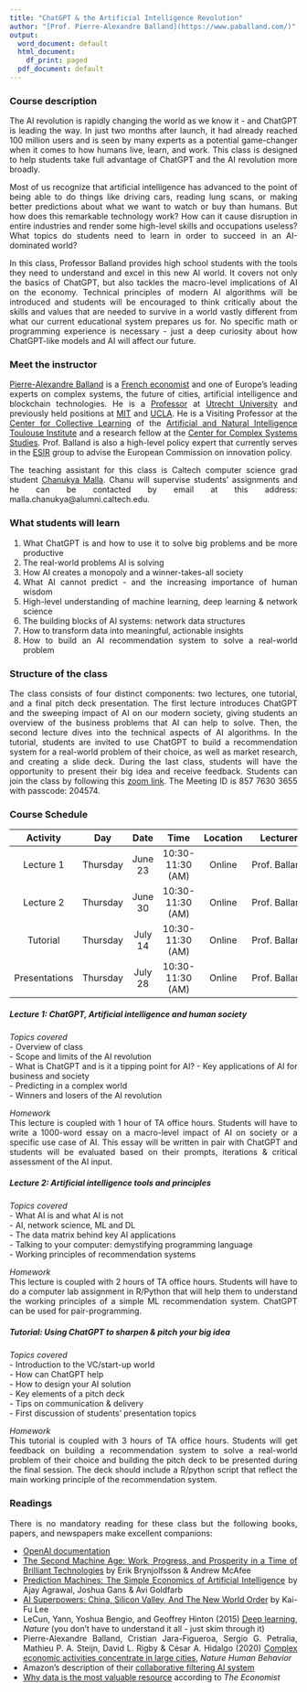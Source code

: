 ```yaml
---
title: "ChatGPT & the Artificial Intelligence Revolution"
author: "[Prof. Pierre-Alexandre Balland](https://www.paballand.com/)"
output:
  word_document: default
  html_document:
    df_print: paged
  pdf_document: default
---
```


<style>
body {
text-align: justify}
</style>

### Course description  
The AI revolution is rapidly changing the world as we know it - and ChatGPT is leading the way. In just two months after launch, it had already reached 100 million users and is seen by many experts as a potential game-changer when it comes to how humans live, learn, and work. This class is designed to help students take full advantage of ChatGPT and the AI revolution more broadly.   

Most of us recognize that artificial intelligence has advanced to the point of being able to do things like driving cars, reading lung scans, or making better predictions about what we want to watch or buy than humans. But how does this remarkable technology work? How can it cause disruption in entire industries and render some high-level skills and occupations useless? What topics do students need to learn in order to succeed in an AI-dominated world?   

In this class, Professor Balland provides high school students with the tools they need to understand and excel in this new AI world. It covers not only the basics of ChatGPT, but also tackles the macro-level implications of AI on the economy. Technical principles of modern AI algorithms will be introduced and students will be encouraged to think critically about the skills and values that are needed to survive in a world vastly different from what our current educational system prepares us for. No specific math or programming experience is necessary - just a deep curiosity about how ChatGPT-like models and AI will affect our future.            

### Meet the instructor    
[Pierre-Alexandre Balland](https://www.paballand.com/) is a [French economist](https://scholar.google.com/citations?user=ORZg_McAAAAJ&hl=en&oi=ao) and one of Europe's leading experts on complex systems, the future of cities, artificial intelligence and blockchain technologies. He is a [Professor](https://www.uu.nl/staff/PMABalland/Profile) at [Utrecht University](https://www.uu.nl/en) and previously held positions at [MIT](https://www.media.mit.edu/people/balland/overview/) and  [UCLA](https://www.ucla.edu/). He is a Visiting Professor at the [Center for Collective Learning](https://centerforcollectivelearning.org/) of the [Artificial and Natural Intelligence Toulouse Institute](https://en.univ-toulouse.fr/aniti) and a research fellow at the [Center for Complex Systems Studies](https://www.uu.nl/en/research/centre-for-complex-systems-studies-ccss). Prof. Balland is also a high-level policy expert that  currently serves in the [ESIR](https://ec.europa.eu/info/research-and-innovation/strategy/support-policy-making/support-eu-research-and-innovation-policy-making/esir_en) group to advise the European Commission on innovation policy.    

The teaching assistant for this class is Caltech computer science grad student [Chanukya Malla](malla.chanukya@alumni.caltech.edu). Chanu will supervise students' assignments and he can be contacted by email at this address: malla.chanukya@alumni.caltech.edu.        

### What students will learn   
1. What ChatGPT is and how to use it to solve big problems and be more productive    
2. The real-world problems AI is solving  
3. How AI creates a monopoly and a winner-takes-all society  
4. What AI cannot predict - and the increasing importance of human wisdom  
5. High-level understanding of machine learning, deep learning & network science  
6. The building blocks of AI systems: network data structures  
7. How to transform data into meaningful, actionable insights  
8. How to build an AI recommendation system to solve a real-world problem  

### Structure of the class      
The class consists of four distinct components: two lectures, one tutorial, and a final pitch deck presentation. The first lecture introduces ChatGPT and the sweeping impact of AI on our modern society, giving students an overview of the business problems that AI can help to solve. Then, the second lecture dives into the technical aspects of AI algorithms. In the tutorial, students are invited to use ChatGPT to build a recommendation system for a real-world problem of their choice, as well as market research, and creating a slide deck. During the last class, students will have the opportunity to present their big idea and receive feedback. Students can join the class by following this [zoom link](https://us02web.zoom.us/j/85776303655?pwd=d1VrNm1GM3E0ZmpVR3h2VUkwUWMzZz09). The Meeting ID is 857 7630 3655 with passcode: 204574.   

### Course Schedule  

|   Activity  |      Day |   Date  |      Time      | Location |     Lecturer     |
|:-----------:|:--------:|:-------:|:--------------:|:--------:|:----------------:|
|Lecture 1    | Thursday | June 23 |10:30-11:30 (AM)|  Online  |  Prof. Balland   |
|Lecture 2    | Thursday | June 30 |10:30-11:30 (AM)|  Online  |  Prof. Balland   |
|Tutorial     | Thursday | July 14 |10:30-11:30 (AM)|  Online  |  Prof. Balland   |
|Presentations| Thursday | July 28 |10:30-11:30 (AM)|  Online  |  Prof. Balland   |  

##### **Lecture 1: ChatGPT, Artificial intelligence and human society**       
*Topics covered*  
- Overview of class   
- Scope and limits of the AI revolution   
- What is ChatGPT and is it a tipping point for AI?
- Key applications of AI for business and society   
- Predicting in a complex world   
- Winners and losers of the AI revolution     

*Homework*   
This lecture is coupled with 1 hour of TA office hours. Students will have to write a 1000-word essay on a macro-level impact of AI on society or a specific use case of AI. This essay will be written in pair with ChatGPT and students will be evaluated based on their prompts, iterations & critical assessment of the AI input.         

##### **Lecture 2: Artificial intelligence tools and principles**      
*Topics covered*  
- What AI is and what AI is not   
- AI, network science, ML and DL        
- The data matrix behind key AI applications          
- Talking to your computer: demystifying programming language   
- Working principles of recommendation systems   

*Homework*   
This lecture is coupled with 2 hours of TA office hours. Students will have to do a computer lab assignment in R/Python that will help them to understand the working principles of a simple ML recommendation system. ChatGPT can be used for pair-programming.         

##### **Tutorial: Using ChatGPT to sharpen & pitch your big idea**       
*Topics covered*  
- Introduction to the VC/start-up world  
- How can ChatGPT help   
- How to design your AI solution     
- Key elements of a pitch deck      
- Tips on communication & delivery   
- First discussion of students' presentation topics        

*Homework*   
This tutorial is coupled with 3 hours of TA office hours. Students will get feedback on building a recommendation system to solve a real-world problem of their choice and building the pitch deck to be presented during the final session. The deck should include a R/python script that reflect the main working principle of the recommendation system.        

### Readings  
There is no mandatory reading for these class but the following books, papers, and newspapers make excellent companions:

- [OpenAI documentation](https://openai.com/blog?authors=openai)
- [The Second Machine Age: Work, Progress, and Prosperity in a Time of Brilliant Technologies](https://www.amazon.com/Second-Machine-Age-Prosperity-Technologies/dp/0393350649) by Erik Brynjolfsson & Andrew McAfee    
- [Prediction Machines: The Simple Economics of Artificial Intelligence](https://www.amazon.com/Prediction-Machines-Economics-Artificial-Intelligence/dp/1633695670) by Ajay Agrawal, Joshua Gans & Avi Goldfarb        
- [AI Superpowers: China, Silicon Valley, And The New World Order](https://www.amazon.com/AI-Superpowers-China-Silicon-Valley/dp/132854639X) by Kai-Fu Lee    
- LeCun, Yann, Yoshua Bengio, and Geoffrey Hinton (2015) [Deep learning](https://www.nature.com/articles/nature14539), *Nature* (you don't have to understand it all - just skim through it)  
- Pierre-Alexandre Balland, Cristian Jara-Figueroa, Sergio G. Petralia, Mathieu P. A. Steijn, David L. Rigby & César A. Hidalgo (2020) [Complex economic activities concentrate in large cities](https://www.nature.com/articles/s41562-019-0803-3#:~:text=Complex%20economic%20activities%2C%20such%20as,as%20apparel%20or%20paper%20manufacturing.), *Nature Human Behavior*     
- Amazon's description of their [collaborative filtering AI system](https://www.amazon.science/the-history-of-amazons-recommendation-algorithm)    
- [Why data is the most valuable resource](https://www.economist.com/leaders/2017/05/06/the-worlds-most-valuable-resource-is-no-longer-oil-but-data) according to *The Economist*     

